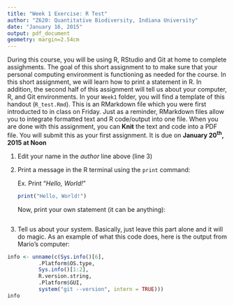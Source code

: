 ```yaml
---
title: "Week 1 Exercise: R Test"
author: "Z620: Quantitative Biodiversity, Indiana University"
date: "January 16, 2015"
output: pdf_document
geometry: margin=2.54cm
---
```


During this course, you will be using R, RStudio and Git at home to complete assighments.
The goal of this short assignment to to make sure that your personal computing environment is functioning as needed for the course.
In this short assignment, we will learn how to print a statement in R. 
In addition, the second half of this assignment will tell us about your computer, R, and Git environments.
In your `Week1` folder, you will find a template of this handout (`R_test.Rmd`).
This is an RMarkdown file which you were first introducted to in class on Friday.
Just as a reminder, RMarkdown files allow you to integrate formatted text and R code/output into one file.
When you are done with this assignment, you can **Knit** the text and code into a PDF file.
You will submit this as your first assignment.
It is due on **January 20^th^, 2015 at Noon**

1. Edit your name in the *author* line above (line 3)

2. Print a message in the R terminal using the `print` command:

    Ex. Print "*Hello, World!*"
```r
print("Hello, World!")
```

    Now, print your own statement (it can be anything):
```r


```

3. Tell us about your system. Basically, just leave this part alone and it will do magic. 
As an example of what this code does, here is the output from Mario's computer:

```r
info <- unname(c(Sys.info()[6],
          .Platform$OS.type,
          Sys.info()[1:2],
          R.version.string,
          .Platform$GUI,
          system("git --version", intern = TRUE)))
info
```

